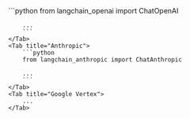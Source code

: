 <Tabs>
    <Tab title="OpenAI">
        ```python
        from langchain_openai import ChatOpenAI

        ...
        ```
    </Tab>
    <Tab title="Anthropic">
        ```python
        from langchain_anthropic import ChatAnthropic

        ...
        ```
    </Tab>
    <Tab title="Google Vertex">
        ...
    </Tab>
</Tabs>
